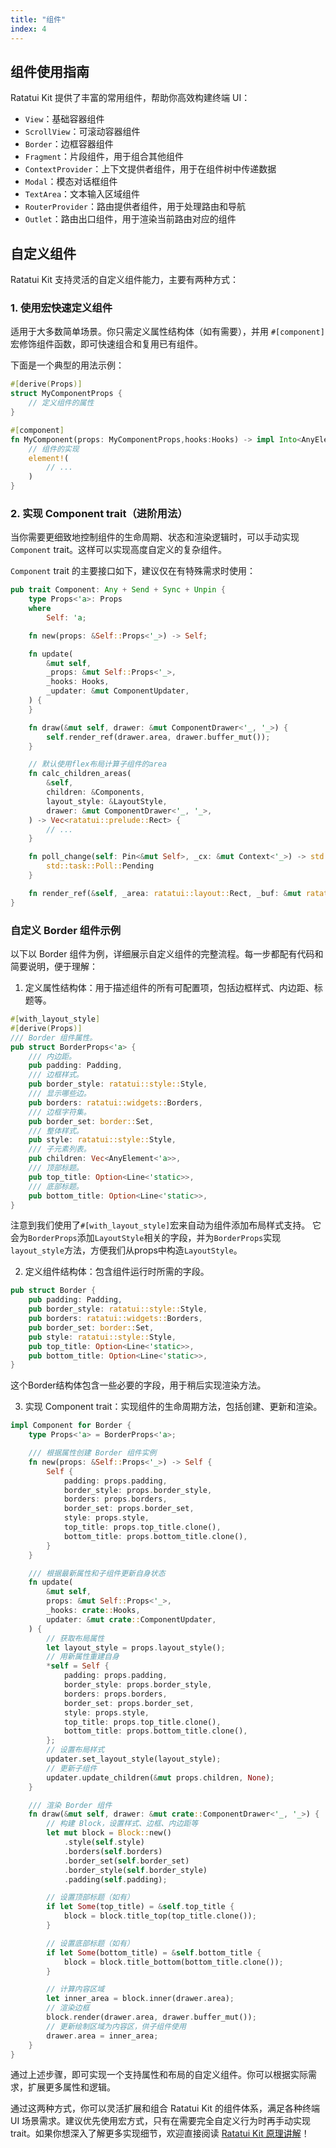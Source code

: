 ```yaml
---
title: "组件"
index: 4
---
```


## 组件使用指南

Ratatui Kit 提供了丰富的常用组件，帮助你高效构建终端 UI：

- `View`：基础容器组件
- `ScrollView`：可滚动容器组件
- `Border`：边框容器组件
- `Fragment`：片段组件，用于组合其他组件
- `ContextProvider`：上下文提供者组件，用于在组件树中传递数据
- `Modal`：模态对话框组件
- `TextArea`：文本输入区域组件
- `RouterProvider`：路由提供者组件，用于处理路由和导航
- `Outlet`：路由出口组件，用于渲染当前路由对应的组件

## 自定义组件

Ratatui Kit 支持灵活的自定义组件能力，主要有两种方式：

### 1. 使用宏快速定义组件

适用于大多数简单场景。你只需定义属性结构体（如有需要），并用 `#[component]` 宏修饰组件函数，即可快速组合和复用已有组件。

下面是一个典型的用法示例：

```rust
#[derive(Props)]
struct MyComponentProps {
    // 定义组件的属性
}

#[component]
fn MyComponent(props: MyComponentProps,hooks:Hooks) -> impl Into<AnyElement<'static>> {
    // 组件的实现
    element!(
        // ...
    )
}
```

### 2. 实现 Component trait（进阶用法）

当你需要更细致地控制组件的生命周期、状态和渲染逻辑时，可以手动实现 `Component` trait。这样可以实现高度自定义的复杂组件。

`Component` trait 的主要接口如下，建议仅在有特殊需求时使用：

```rust
pub trait Component: Any + Send + Sync + Unpin {
    type Props<'a>: Props
    where
        Self: 'a;

    fn new(props: &Self::Props<'_>) -> Self;

    fn update(
        &mut self,
        _props: &mut Self::Props<'_>,
        _hooks: Hooks,
        _updater: &mut ComponentUpdater,
    ) {
    }

    fn draw(&mut self, drawer: &mut ComponentDrawer<'_, '_>) {
        self.render_ref(drawer.area, drawer.buffer_mut());
    }

    // 默认使用flex布局计算子组件的area
    fn calc_children_areas(
        &self,
        children: &Components,
        layout_style: &LayoutStyle,
        drawer: &mut ComponentDrawer<'_, '_>,
    ) -> Vec<ratatui::prelude::Rect> {
        // ...
    }

    fn poll_change(self: Pin<&mut Self>, _cx: &mut Context<'_>) -> std::task::Poll<()> {
        std::task::Poll::Pending
    }

    fn render_ref(&self, _area: ratatui::layout::Rect, _buf: &mut ratatui::buffer::Buffer) {}
}
```

### 自定义 Border 组件示例

以下以 Border 组件为例，详细展示自定义组件的完整流程。每一步都配有代码和简要说明，便于理解：

1. 定义属性结构体：用于描述组件的所有可配置项，包括边框样式、内边距、标题等。

```rust
#[with_layout_style]
#[derive(Props)]
/// Border 组件属性。
pub struct BorderProps<'a> {
    /// 内边距。
    pub padding: Padding,
    /// 边框样式。
    pub border_style: ratatui::style::Style,
    /// 显示哪些边。
    pub borders: ratatui::widgets::Borders,
    /// 边框字符集。
    pub border_set: border::Set,
    /// 整体样式。
    pub style: ratatui::style::Style,
    /// 子元素列表。
    pub children: Vec<AnyElement<'a>>,
    /// 顶部标题。
    pub top_title: Option<Line<'static>>,
    /// 底部标题。
    pub bottom_title: Option<Line<'static>>,
}
```

注意到我们使用了`#[with_layout_style]`宏来自动为组件添加布局样式支持。
它会为`BorderProps`添加`LayoutStyle`相关的字段，并为`BorderProps`实现`layout_style`方法，方便我们从props中构造`LayoutStyle`。

2. 定义组件结构体：包含组件运行时所需的字段。

```rust
pub struct Border {
    pub padding: Padding,
    pub border_style: ratatui::style::Style,
    pub borders: ratatui::widgets::Borders,
    pub border_set: border::Set,
    pub style: ratatui::style::Style,
    pub top_title: Option<Line<'static>>,
    pub bottom_title: Option<Line<'static>>,
}
```

这个Border结构体包含一些必要的字段，用于稍后实现渲染方法。

3. 实现 Component trait：实现组件的生命周期方法，包括创建、更新和渲染。

```rust
impl Component for Border {
    type Props<'a> = BorderProps<'a>;

    /// 根据属性创建 Border 组件实例
    fn new(props: &Self::Props<'_>) -> Self {
        Self {
            padding: props.padding,
            border_style: props.border_style,
            borders: props.borders,
            border_set: props.border_set,
            style: props.style,
            top_title: props.top_title.clone(),
            bottom_title: props.bottom_title.clone(),
        }
    }

    /// 根据最新属性和子组件更新自身状态
    fn update(
        &mut self,
        props: &mut Self::Props<'_>,
        _hooks: crate::Hooks,
        updater: &mut crate::ComponentUpdater,
    ) {
        // 获取布局属性
        let layout_style = props.layout_style();
        // 用新属性重建自身
        *self = Self {
            padding: props.padding,
            border_style: props.border_style,
            borders: props.borders,
            border_set: props.border_set,
            style: props.style,
            top_title: props.top_title.clone(),
            bottom_title: props.bottom_title.clone(),
        };
        // 设置布局样式
        updater.set_layout_style(layout_style);
        // 更新子组件
        updater.update_children(&mut props.children, None);
    }

    /// 渲染 Border 组件
    fn draw(&mut self, drawer: &mut crate::ComponentDrawer<'_, '_>) {
        // 构建 Block，设置样式、边框、内边距等
        let mut block = Block::new()
            .style(self.style)
            .borders(self.borders)
            .border_set(self.border_set)
            .border_style(self.border_style)
            .padding(self.padding);

        // 设置顶部标题（如有）
        if let Some(top_title) = &self.top_title {
            block = block.title_top(top_title.clone());
        }

        // 设置底部标题（如有）
        if let Some(bottom_title) = &self.bottom_title {
            block = block.title_bottom(bottom_title.clone());
        }

        // 计算内容区域
        let inner_area = block.inner(drawer.area);
        // 渲染边框
        block.render(drawer.area, drawer.buffer_mut());
        // 更新绘制区域为内容区，供子组件使用
        drawer.area = inner_area;
    }
}
```

通过上述步骤，即可实现一个支持属性和布局的自定义组件。你可以根据实际需求，扩展更多属性和逻辑。

通过这两种方式，你可以灵活扩展和组合 Ratatui Kit 的组件体系，满足各种终端 UI 场景需求。建议优先使用宏方式，只有在需要完全自定义行为时再手动实现 trait。如果你想深入了解更多实现细节，欢迎直接阅读 [Ratatui Kit 原理讲解](https://yexiyue.github.io/ratatui-kit-website/principle/01-%E5%89%8D%E8%A8%80/)！
